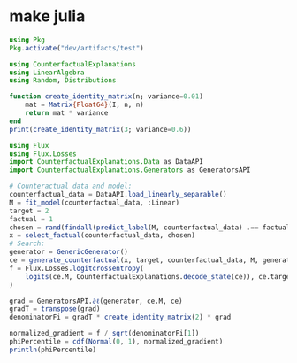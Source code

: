 # make julia 

```julia
using Pkg
Pkg.activate("dev/artifacts/test")
```
```julia
using CounterfactualExplanations
using LinearAlgebra
using Random, Distributions

function create_identity_matrix(n; variance=0.01)
    mat = Matrix{Float64}(I, n, n)
    return mat * variance
end
print(create_identity_matrix(3; variance=0.6))
```

```julia
using Flux
using Flux.Losses
import CounterfactualExplanations.Data as DataAPI
import CounterfactualExplanations.Generators as GeneratorsAPI
```
```julia
# Counteractual data and model:
counterfactual_data = DataAPI.load_linearly_separable()
M = fit_model(counterfactual_data, :Linear)
target = 2
factual = 1
chosen = rand(findall(predict_label(M, counterfactual_data) .== factual))
x = select_factual(counterfactual_data, chosen)
# Search:
generator = GenericGenerator()
ce = generate_counterfactual(x, target, counterfactual_data, M, generator)
f = Flux.Losses.logitcrossentropy(
    logits(ce.M, CounterfactualExplanations.decode_state(ce)), ce.target_encoded;
)

grad = GeneratorsAPI.∂ℓ(generator, ce.M, ce)
gradT = transpose(grad)
denominatorFi = gradT * create_identity_matrix(2) * grad

normalized_gradient = f / sqrt(denominatorFi[1])
phiPercentile = cdf(Normal(0, 1), normalized_gradient)
println(phiPercentile)
``` 


